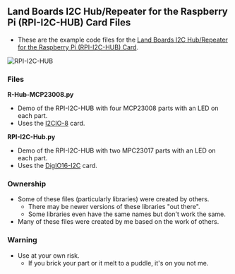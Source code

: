 == Land Boards I2C Hub/Repeater for the Raspberry Pi (RPI-I2C-HUB) Card Files ==

* These are the example code files for the [http://land-boards.com/blwiki/index.php?title=RPI-I2C-HUB Land Boards I2C Hub/Repeater for the Raspberry Pi (RPI-I2C-HUB) Card].

<img src="http://land-boards.com/blwiki/images/d/d0/I2C-RPT-01_5881-CCA-640px.jpg" alt="RPI-I2C-HUB" title="RPI-I2C-HUB" />

=== Files ===

'''R-Hub-MCP23008.py'''
* Demo of the RPI-I2C-HUB with four MCP23008 parts with an LED on each part.
* Uses the [http://land-boards.com/blwiki/index.php?title=I2CIO-8 I2CIO-8] card.

'''RPI-I2C-Hub.py'''
* Demo of the RPI-I2C-HUB with two MPC23017 parts with an LED on each part.
* Uses the [http://land-boards.com/blwiki/index.php?title=DigIO16-I2C DigIO16-I2C] card.

=== Ownership ===

* Some of these files (particularly libraries) were created by others.
** There may be newer versions of these libraries "out there".
** Some libraries even have the same names but don't work the same.
* Many of these files were created by me based on the work of others.

=== Warning ===

* Use at your own risk.
** If you brick your part or it melt to a puddle, it's on you not me.
